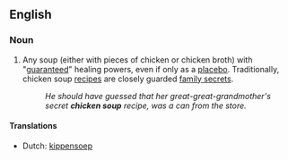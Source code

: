 ==English==

===Noun===
{{en-noun|s|-|sg=[[chicken]] [[soup]]}}

# Any soup (either with pieces of chicken or chicken broth) with "[[guaranteed]]" healing powers, even if only as a [[placebo]].  Traditionally, chicken soup [[recipe]]s are closely guarded [[family secret]]s.
#: ''He should have guessed that her great-great-grandmother's secret '''chicken soup''' recipe, was a can from the store.''

====Translations====
{{trans-top|soup as a placebo}}
* Dutch: [[kippensoep]]
{{trans-mid}}
{{trans-bottom}}